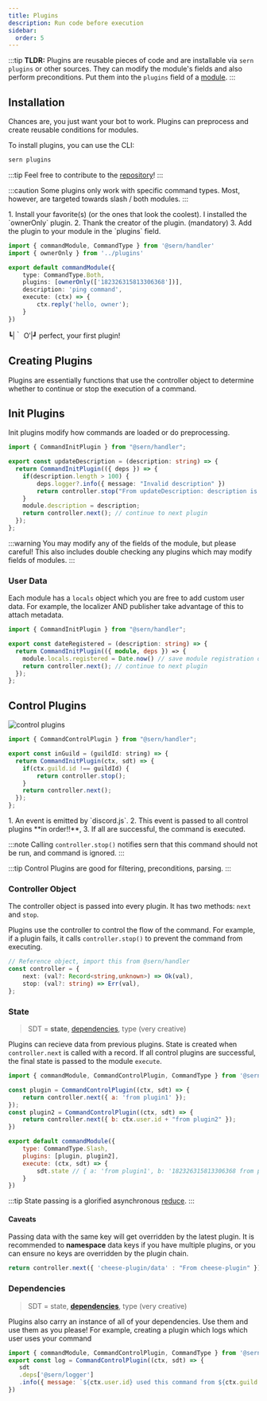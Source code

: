 ```yaml
---
title: Plugins 
description: Run code before execution
sidebar:
  order: 5
---
```


:::tip
**TLDR:** Plugins are reusable pieces of code and are installable via `sern plugins` or other sources.
They can modify the module's fields and also perform preconditions.
Put them into the `plugins` field of a [module](/v4/reference/modules). 
:::

## Installation

Chances are, you just want your bot to work. Plugins can preprocess and create reusable conditions for modules.

To install plugins, you can use the CLI:

```sh
sern plugins
```
:::tip 
Feel free to contribute to the [repository](https://github.com/sern-handler/awesome-plugins)!
:::

:::caution
Some plugins only work with specific command types. Most, however, are targeted towards slash / both modules.
:::


<Steps>
1. Install your favorite(s) (or the ones that look the coolest).  I installed the `ownerOnly` plugin. 
2. Thank the creator of the plugin. (mandatory)
3. Add the plugin to your module in the `plugins` field.
</Steps>

```ts title="src/commands/ping.ts" {6}
import { commandModule, CommandType } from '@sern/handler'
import { ownerOnly } from '../plugins'

export default commandModule({
    type: CommandType.Both,
    plugins: [ownerOnly(['182326315813306368'])],
    description: 'ping command',
    execute: (ctx) => {
        ctx.reply('hello, owner');
    }
})
```
┗|｀ O′|┛ perfect, your first plugin!

## Creating Plugins

Plugins are essentially functions that use the controller object to determine whether to continue or stop the execution of a command.

## Init Plugins

Init plugins modify how commands are loaded or do preprocessing.
```ts title="src/plugins/updateDescription.js" {3} {9}
import { CommandInitPlugin } from "@sern/handler";

export const updateDescription = (description: string) => {
  return CommandInitPlugin(({ deps }) => {
    if(description.length > 100) {
        deps.logger?.info({ message: "Invalid description" })
        return controller.stop("From updateDescription: description is invalid");
    }
    module.description = description;
    return controller.next(); // continue to next plugin
  });
};
```
:::warning
You may modify any of the fields of the module, but please careful!
This also includes double checking any plugins which may modify fields of modules.
:::

### User Data 

Each module has a `locals` object which you are free to add custom user data. For example, the localizer AND publisher 
take advantage of this to attach metadata.

```ts title="src/plugins/dateRegistered.js" {3} {9}
import { CommandInitPlugin } from "@sern/handler";

export const dateRegistered = (description: string) => {
  return CommandInitPlugin(({ module, deps }) => {
    module.locals.registered = Date.now() // save module registration date 
    return controller.next(); // continue to next plugin
  });
};
```

## Control Plugins

![control plugins](~/assets/docs/event-plugins.png)


```js
import { CommandControlPlugin } from "@sern/handler";

export const inGuild = (guildId: string) => {
  return CommandInitPlugin(ctx, sdt) => {
    if(ctx.guild.id !== guildId) {
        return controller.stop();
    }
    return controller.next();
  });
};

```
<Steps>
1. An event is emitted by `discord.js`.
2. This event is passed to all control plugins **in order!!**,
3. If all are successful, the command is executed.
</Steps>

:::note
Calling `controller.stop()` notifies sern that this command should not be run, and command is ignored.
:::

:::tip
Control Plugins are good for filtering, preconditions, parsing.
:::


### Controller Object

The controller object is passed into every plugin. It has two methods: `next` and `stop`.

Plugins use the controller to control the flow of the command. For example, if a plugin fails, it calls `controller.stop()` to prevent the command from executing.

```ts
// Reference object, import this from @sern/handler
const controller = {
    next: (val?: Record<string,unknown>) => Ok(val),
    stop: (val?: string) => Err(val),
};
```

### State 
> SDT = **state**, [dependencies](/v4/reference/dependencies), type (very creative) <br/>

Plugins can recieve data from previous plugins. State is created when `controller.next` is called with a record. 
If all control plugins are successful, the final state is passed to the module `execute`.

```js
import { commandModule, CommandControlPlugin, CommandType } from '@sern/handler'

const plugin = CommandControlPlugin((ctx, sdt) => {
    return controller.next({ a: 'from plugin1' });
});
const plugin2 = CommandControlPlugin((ctx, sdt) => {
    return controller.next({ b: ctx.user.id + "from plugin2" });
})

export default commandModule({ 
    type: CommandType.Slash,
    plugins: [plugin, plugin2],
    execute: (ctx, sdt) => {
        sdt.state // { a: 'from plugin1', b: '182326315813306368 from plugin2' }
    }
})
```

:::tip 
State passing is a glorified asynchronous [reduce](https://developer.mozilla.org/en-US/docs/Web/JavaScript/Reference/Global_Objects/Array/reduce).
:::

#### Caveats
Passing data with the same key will get overridden by the latest plugin. 
It is recommended to **namespace** data keys if you have multiple plugins, or you can ensure no keys are overridden by the 
plugin chain.
```js
return controller.next({ 'cheese-plugin/data' : "From cheese-plugin" })
```

### Dependencies
> SDT = state, **[dependencies](/v4/reference/dependencies)**, type (very creative) 

Plugins also carry an instance of all of your dependencies. Use them and use them as you please! For example,
creating a plugin which logs which user uses your command

```js 
import { commandModule, CommandControlPlugin, CommandType } from '@sern/handler'
export const log = CommandControlPlugin((ctx, sdt) => {
   sdt
   .deps['@sern/logger']
   .info({ message: `${ctx.user.id} used this command from ${ctx.guild.id}` });
})
```


